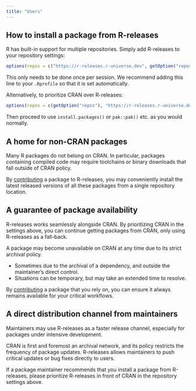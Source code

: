 ```yaml
---
title: "Users"
---
```


## How to install a package from R-releases

R has built-in support for multiple repositories. Simply add R-releases to your repository settings:

```r
options(repos = c("https://r-releases.r-universe.dev", getOption("repos")))
```

This only needs to be done once per session. We recommend adding this line to your `.Rprofile` so that it is set automatically.

Alternatively, to prioritize CRAN over R-releases:

```r
options(repos = c(getOption("repos"), "https://r-releases.r-universe.dev"))
```

Then proceed to use `install.packages()` or `pak::pak()` etc. as you would normally.

## A home for non-CRAN packages

Many R packages do not belong on CRAN. In particular, packages containing compiled code may require toolchains or binary downloads that fall outside of CRAN policy.

By [contributing](contributors.qmd) a package to R-releases, you may conveniently install the latest released versions of all these packages from a single repository location.

## A guarantee of package availability

R-releases works seamlessly alongside CRAN. By prioritizing CRAN in the settings above, you can continue getting packages from CRAN, only using R-releases as a fall-back.

A package may become unavailable on CRAN at any time due to its strict archival policy.

- Sometimes due to the archival of a dependency, and outside the maintainer's direct control.
- Situations can be temporary, but may take an extended time to resolve.

By [contributing](contributors.qmd) a package that you rely on, you can ensure it always remains available for your critical workflows.

## A direct distribution channel from maintainers

Maintainers may use R-releases as a faster release channel, especially for packages under intensive development. 

CRAN is first and foremost an archival network, and its policy restricts the frequency of package updates. R-releases allows maintainers to push critical updates or bug fixes directly to users.

If a package maintainer recommends that you install a package from R-releases, please prioritize R-releases in front of CRAN in the repository settings above.

